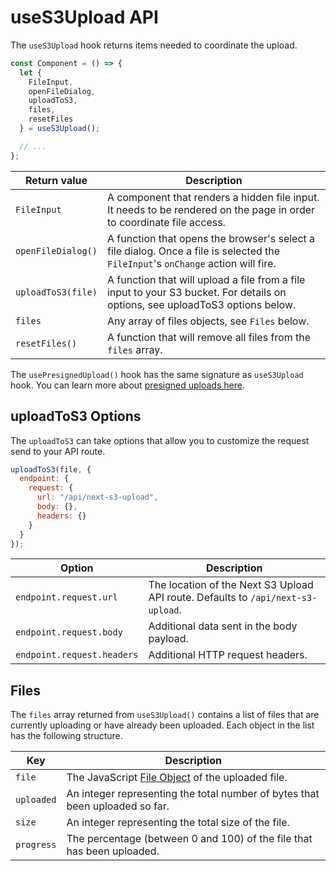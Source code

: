 # useS3Upload API

The `useS3Upload` hook returns items needed to coordinate the upload.

```jsx
const Component = () => {
  let {
    FileInput,
    openFileDialog,
    uploadToS3,
    files,
    resetFiles
  } = useS3Upload();

  // ...
};
```

| Return value       | Description                                                                                                                      |
| ------------------ | -------------------------------------------------------------------------------------------------------------------------------- |
| `FileInput`        | A component that renders a hidden file input. It needs to be rendered on the page in order to coordinate file access.            |
| `openFileDialog()` | A function that opens the browser's select a file dialog. Once a file is selected the `FileInput`'s `onChange` action will fire. |
| `uploadToS3(file)` | A function that will upload a file from a file input to your S3 bucket. For details on options, see uploadToS3 options below.    |
| `files`            | Any array of files objects, see `Files` below.                                                                                   |
| `resetFiles()`     | A function that will remove all files from the `files` array.                                                                    |

The `usePresignedUpload()` hook has the same signature as `useS3Upload` hook. You can learn more about [presigned uploads here](/presigned-uploads).

## uploadToS3 Options

The `uploadToS3` can take options that allow you to customize the request send to your API route.

```js
uploadToS3(file, {
  endpoint: {
    request: {
      url: "/api/next-s3-upload",
      body: {},
      headers: {}
    }
  }
});
```

| Option                     | Description                                                                      |
| -------------------------- | -------------------------------------------------------------------------------- |
| `endpoint.request.url`     | The location of the Next S3 Upload API route. Defaults to `/api/next-s3-upload`. |
| `endpoint.request.body`    | Additional data sent in the body payload.                                        |
| `endpoint.request.headers` | Additional HTTP request headers.                                                 |

## Files

The `files` array returned from `useS3Upload()` contains a list of files that are currently uploading or have already been uploaded. Each object in the list has the following structure.

| Key        | Description                                                                                               |
| ---------- | --------------------------------------------------------------------------------------------------------- |
| `file`     | The JavaScript [File Object](https://developer.mozilla.org/en-US/docs/Web/API/File) of the uploaded file. |
| `uploaded` | An integer representing the total number of bytes that been uploaded so far.                              |
| `size`     | An integer representing the total size of the file.                                                       |
| `progress` | The percentage (between 0 and 100) of the file that has been uploaded.                                    |
